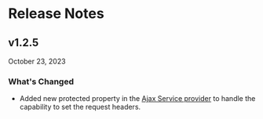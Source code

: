 
# Release Notes

## v1.2.5

<Flex mt={-34} justify="right"><Badge>October 23, 2023</Badge></Flex>

### What's Changed

- Added new protected property in the [Ajax Service provider](ServicesProvider/ajax) to handle the capability to set the request headers.

